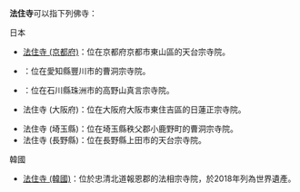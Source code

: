 '''法住寺'''可以指下列佛寺：

;日本
* [[法住寺_(京都府)|法住寺 (京都府)]]：位在京都府京都市東山區的天台宗寺院。
* {{lj|法住寺 (愛知縣)|法住寺 (豊川市))}}：位在愛知縣豐川市的曹洞宗寺院。
* {{lj|法住寺 (石川縣)|法住寺 (珠洲市)}}：位在石川縣珠洲市的高野山真言宗寺院。
* 法住寺 (大阪府)：位在大阪府大阪市東住吉區的日蓮正宗寺院。

* 法住寺 (埼玉縣)：位在埼玉縣秩父郡小鹿野町的曹洞宗寺院。
* 法住寺 (長野縣)：位在長野縣上田市的天台宗寺院。

;韓國
* [[法住寺_(韓國)|法住寺 (韓國)]]：位於忠清北道報恩郡的法相宗寺院，於2018年列為世界遺產。

{{Disambiguation|Dong|Cat=三字佛寺消歧義}}